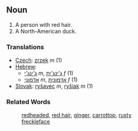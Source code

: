 ==Noun==

# A person with red hair.
# A North-American duck.

===Translations===

*[[Czech]]: [[zrzek]] ''m'' (1)
*[[Hebrew]]: 
**[[ג'ינג'י]] ''m'', [[ג'ינג'ית]] ''f'' (1)
**[[אדמוני]] ''m'', [[אדמונית]] ''f'' (1)
*[[Slovak]]: [[ryšavec]] ''m'', [[ryšiak]] ''m'' (1)

===Related Words===
:[[redheaded]], [[red hair]], [[ginger]], [[carrottop]], [[rusty]]
:[[freckleface]]